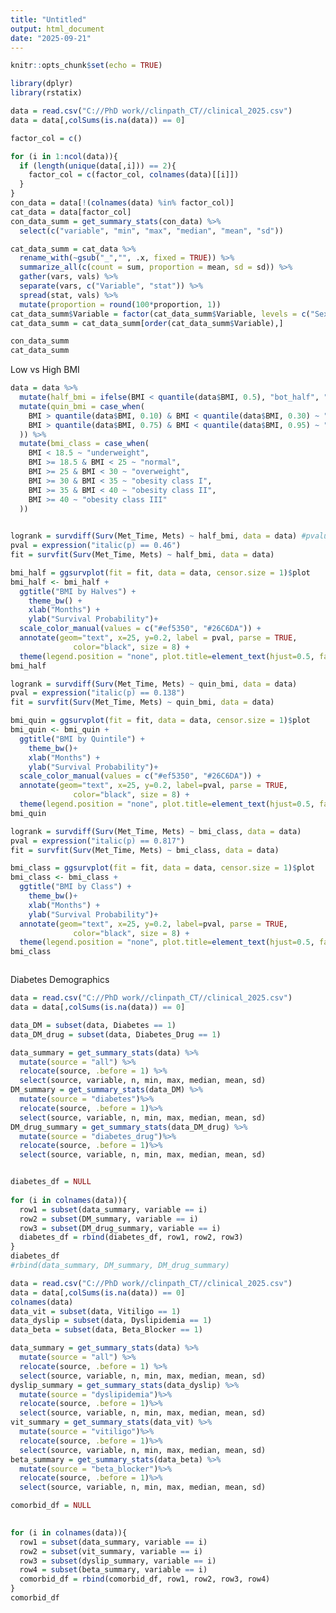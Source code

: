 ```yaml
---
title: "Untitled"
output: html_document
date: "2025-09-21"
---
```


```r
knitr::opts_chunk$set(echo = TRUE)
```

```r
library(dplyr)
library(rstatix)
```

```r
data = read.csv("C://PhD work//clinpath_CT//clinical_2025.csv")
data = data[,colSums(is.na(data)) == 0]
```

```r
factor_col = c()

for (i in 1:ncol(data)){
  if (length(unique(data[,i])) == 2){
    factor_col = c(factor_col, colnames(data)[[i]])
  }
}
con_data = data[!(colnames(data) %in% factor_col)]
cat_data = data[factor_col]
con_data_summ = get_summary_stats(con_data) %>% 
  select(c("variable", "min", "max", "median", "mean", "sd"))

cat_data_summ = cat_data %>%
  rename_with(~gsub("_","", .x, fixed = TRUE)) %>%
  summarize_all(c(count = sum, proportion = mean, sd = sd)) %>%
  gather(vars, vals) %>%
  separate(vars, c("Variable", "stat")) %>%
  spread(stat, vals) %>%
  mutate(proportion = round(100*proportion, 1))
cat_data_summ$Variable = factor(cat_data_summ$Variable, levels = c("Sex", "Ulceration", "SuperficialSpreading", "Nodular", "AcralLentiginous", "Desmoplastic", "LentigoMaligna", "FaceHeadNeck", "UpperLimbShoulder", "Trunk", "LowerLimbHip", "Diabetes", "Dyslipidemia", "Vitiligo", "DiabetesDrug", "BetaBlocker", "NodeStatus", "Mets", "MSS"))
cat_data_summ = cat_data_summ[order(cat_data_summ$Variable),]

con_data_summ
cat_data_summ
```


Low vs High BMI
```r
data = data %>%
  mutate(half_bmi = ifelse(BMI < quantile(data$BMI, 0.5), "bot_half", "top_half")) %>%
  mutate(quin_bmi = case_when(
    BMI > quantile(data$BMI, 0.10) & BMI < quantile(data$BMI, 0.30) ~ "low_quin",
    BMI > quantile(data$BMI, 0.75) & BMI < quantile(data$BMI, 0.95) ~ "high_quin"
  )) %>% 
  mutate(bmi_class = case_when(
    BMI < 18.5 ~ "underweight",
    BMI >= 18.5 & BMI < 25 ~ "normal",
    BMI >= 25 & BMI < 30 ~ "overweight",
    BMI >= 30 & BMI < 35 ~ "obesity class I",
    BMI >= 35 & BMI < 40 ~ "obesity class II",
    BMI >= 40 ~ "obesity class III"
  )) 
  
```


```r
logrank = survdiff(Surv(Met_Time, Mets) ~ half_bmi, data = data) #pvalue = 0.46
pval = expression("italic(p) == 0.46")
fit = survfit(Surv(Met_Time, Mets) ~ half_bmi, data = data)

bmi_half = ggsurvplot(fit = fit, data = data, censor.size = 1)$plot
bmi_half <- bmi_half +
  ggtitle("BMI by Halves") +
    theme_bw() +
    xlab("Months") +
    ylab("Survival Probability")+
  scale_color_manual(values = c("#ef5350", "#26C6DA")) +
  annotate(geom="text", x=25, y=0.2, label = pval, parse = TRUE,
              color="black", size = 8) +
  theme(legend.position = "none", plot.title=element_text(hjust=0.5, family = "serif", size = 24), axis.title = element_text(family = "serif", size = 24), axis.text = element_text(family = "serif", size = 22))
bmi_half
```

```r
logrank = survdiff(Surv(Met_Time, Mets) ~ quin_bmi, data = data)
pval = expression("italic(p) == 0.138")
fit = survfit(Surv(Met_Time, Mets) ~ quin_bmi, data = data)

bmi_quin = ggsurvplot(fit = fit, data = data, censor.size = 1)$plot
bmi_quin <- bmi_quin +
  ggtitle("BMI by Quintile") +
    theme_bw()+
    xlab("Months") +
    ylab("Survival Probability")+
  scale_color_manual(values = c("#ef5350", "#26C6DA")) +
  annotate(geom="text", x=25, y=0.2, label=pval, parse = TRUE,
              color="black", size = 8) +
  theme(legend.position = "none", plot.title=element_text(hjust=0.5, family = "serif", size = 24), axis.title = element_text(family = "serif", size = 24), axis.text = element_text(family = "serif", size = 22))
bmi_quin

```

```r
logrank = survdiff(Surv(Met_Time, Mets) ~ bmi_class, data = data)
pval = expression("italic(p) == 0.817")
fit = survfit(Surv(Met_Time, Mets) ~ bmi_class, data = data)

bmi_class = ggsurvplot(fit = fit, data = data, censor.size = 1)$plot
bmi_class <- bmi_class +
  ggtitle("BMI by Class") +
    theme_bw()+
    xlab("Months") +
    ylab("Survival Probability")+ 
  annotate(geom="text", x=25, y=0.2, label=pval, parse = TRUE,
              color="black", size = 8) +
  theme(legend.position = "none", plot.title=element_text(hjust=0.5, family = "serif", size = 24), axis.title = element_text(family = "serif", size = 24), axis.text = element_text(family = "serif", size = 22))
bmi_class

```

```r

```


Diabetes Demographics 
```r
data = read.csv("C://PhD work//clinpath_CT//clinical_2025.csv")
data = data[,colSums(is.na(data)) == 0]

data_DM = subset(data, Diabetes == 1)
data_DM_drug = subset(data, Diabetes_Drug == 1)

data_summary = get_summary_stats(data) %>%
  mutate(source = "all") %>%
  relocate(source, .before = 1) %>%
  select(source, variable, n, min, max, median, mean, sd)
DM_summary = get_summary_stats(data_DM) %>%
  mutate(source = "diabetes")%>%
  relocate(source, .before = 1)%>%
  select(source, variable, n, min, max, median, mean, sd)
DM_drug_summary = get_summary_stats(data_DM_drug) %>%
  mutate(source = "diabetes_drug")%>%
  relocate(source, .before = 1)%>%
  select(source, variable, n, min, max, median, mean, sd)


diabetes_df = NULL
  
for (i in colnames(data)){
  row1 = subset(data_summary, variable == i)
  row2 = subset(DM_summary, variable == i)
  row3 = subset(DM_drug_summary, variable == i)
  diabetes_df = rbind(diabetes_df, row1, row2, row3)
}
diabetes_df
#rbind(data_summary, DM_summary, DM_drug_summary)

```

```r
data = read.csv("C://PhD work//clinpath_CT//clinical_2025.csv")
data = data[,colSums(is.na(data)) == 0]
colnames(data)
data_vit = subset(data, Vitiligo == 1)
data_dyslip = subset(data, Dyslipidemia == 1)
data_beta = subset(data, Beta_Blocker == 1)

data_summary = get_summary_stats(data) %>%
  mutate(source = "all") %>%
  relocate(source, .before = 1) %>%
  select(source, variable, n, min, max, median, mean, sd)
dyslip_summary = get_summary_stats(data_dyslip) %>%
  mutate(source = "dyslipidemia")%>%
  relocate(source, .before = 1)%>%
  select(source, variable, n, min, max, median, mean, sd)
vit_summary = get_summary_stats(data_vit) %>%
  mutate(source = "vitiligo")%>%
  relocate(source, .before = 1)%>%
  select(source, variable, n, min, max, median, mean, sd)
beta_summary = get_summary_stats(data_beta) %>%
  mutate(source = "beta_blocker")%>%
  relocate(source, .before = 1)%>%
  select(source, variable, n, min, max, median, mean, sd)

comorbid_df = NULL

  
for (i in colnames(data)){
  row1 = subset(data_summary, variable == i)
  row2 = subset(vit_summary, variable == i)
  row3 = subset(dyslip_summary, variable == i)
  row4 = subset(beta_summary, variable == i)
  comorbid_df = rbind(comorbid_df, row1, row2, row3, row4)
}
comorbid_df
```

